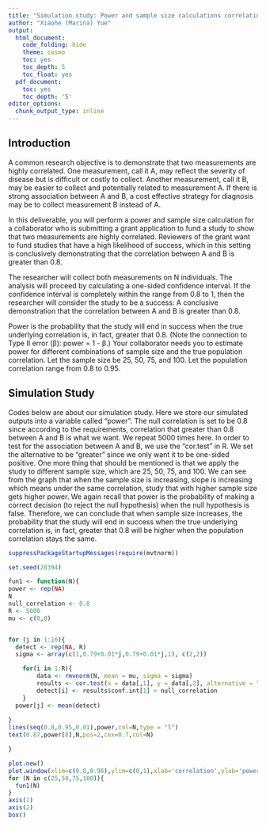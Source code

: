 ```yaml
---
title: "Simulation study: Power and sample size calculations correlational studies"
author: "Xiaohe (Marina) Yue"
output:
  html_document:
    code_folding: hide
    theme: cosmo
    toc: yes
    toc_depth: 5
    toc_float: yes
  pdf_document:
    toc: yes
    toc_depth: '5'
editor_options:
  chunk_output_type: inline
---
```



## Introduction
A common research objective is to demonstrate that two measurements are highly correlated. One measurement, call it A, may reflect the severity of disease but is difficult or costly to collect. Another measurement, call it B, may be easier to collect and potentially related to measurement A. If there is strong association between A and B, a cost effective strategy for diagnosis may be to collect measurement B instead of A.

In this deliverable, you will perform a power and sample size calculation for a collaborator who is submitting a grant application to fund a study to show that two measurements are highly correlated. Reviewers of the grant want to fund studies that have a high likelihood of success, which in this setting is conclusively demonstrating that the correlation between A and B is greater than 0.8.

The researcher will collect both measurements on N individuals. The analysis will proceed by calculating a one-sided confidence interval. If the confidence interval is completely within the range from 0.8 to 1, then the researcher will consider the study to be a success: A conclusive demonstration that the correlation between A and B is greater than 0.8.

Power is the probability that the study will end in success when the true underlying correlation is, in fact, greater that 0.8. (Note the connection to Type II error (β): power = 1 - β.) Your collaborator needs you to estimate power for different combinations of sample size and the true population correlation. Let the sample size be 25, 50, 75, and 100. Let the population correlation range from 0.8 to 0.95.



## Simulation Study
Codes below are about our simulation study. Here we store our simulated outputs into a variable called "power". The null correlation is set to be 0.8 since according to the requirements, correlation that greater than 0.8 between A and B is what we want. We repeat 5000 times here. In order to test for the association between A and B, we use the "cor.test" in R. We set the alternative to be "greater" since we only want it to be one-sided positive. One more thing that should be mentioned is that we apply the study to different sample size, which are 25, 50, 75, and 100. We can see from the graph that when the sample size is increasing, slope is increasing which means under the same correlation, study that with higher sample size gets higher power. We again recall that power is the probability of making a correct decision (to reject the null hypothesis) when the null hypothesis is false. Therefore, we can conclude that when sample size increases, the probability that the study will end in success when the true underlying correlation is, in fact, greater that 0.8 will be higher when the population correlation stays the same. 
```r
suppressPackageStartupMessages(require(mvtnorm))
```

```r
set.seed(20394)

fun1 <- function(N){
power <- rep(NA)
N
null_correlation <- 0.8
R <- 5000
mu <- c(0,0)


for (j in 1:16){
  detect <- rep(NA, R)
  sigma <- array(c(1,0.79+0.01*j,0.79+0.01*j,1), c(2,2))

    for(i in 1:R){
        data <- rmvnorm(N, mean = mu, sigma = sigma)
        results <- cor.test(x = data[,1], y = data[,2], alternative = "greater")
        detect[i] <- results$conf.int[1] > null_correlation
    }
  power[j] <- mean(detect)
  
}
lines(seq(0.8,0.95,0.01),power,col=N,type = "l")
text(0.87,power[8],N,pos=2,cex=0.7,col=N)

}

```

```r
plot.new()
plot.window(xlim=c(0.8,0.96),ylim=c(0,1),xlab='correlation',ylab='power')
for (N in c(25,50,75,100)){
  fun1(N)
}
axis(1)
axis(2)
box()
```

